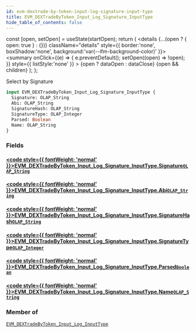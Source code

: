 ```yaml
---
id: evm-dextrade-by-token-input-log-signature-input-type
title: EVM_DEXTradeByToken_Input_Log_Signature_InputType
hide_table_of_contents: false
---
```







  const [open, setOpen] = useState(startOpen);
  return (
    <details {...(open ? { open: true } : {})} className="details" style={{ border:'none', boxShadow:'none', background:'var(--ifm-background-color)' }}>
      <summary
        onClick={(e) => {
          e.preventDefault();
          setOpen((open) => !open);
        }}
        style={{ listStyle:'none' }}
      >
      {open ? dataOpen : dataClose}
      </summary>
      {open && children}
    </details>
  );
};




Select by Signature


```graphql
input EVM_DEXTradeByToken_Input_Log_Signature_InputType {
  Signature: OLAP_String
  Abi: OLAP_String
  SignatureHash: OLAP_String
  SignatureType: OLAP_Integer
  Parsed: Boolean
  Name: OLAP_String
}
```




### Fields

#### [<code style={{ fontWeight: 'normal' }}>EVM_DEXTradeByToken_Input_Log_Signature_InputType.<b>Signature</b></code>](#)<Bullet />[`OLAP_String`](/docs/graphql-reference/inputs/olap-string) <Badge class="secondary" text="input"/>
> 
> 

#### [<code style={{ fontWeight: 'normal' }}>EVM_DEXTradeByToken_Input_Log_Signature_InputType.<b>Abi</b></code>](#)<Bullet />[`OLAP_String`](/docs/graphql-reference/inputs/olap-string) <Badge class="secondary" text="input"/>
> 
> 

#### [<code style={{ fontWeight: 'normal' }}>EVM_DEXTradeByToken_Input_Log_Signature_InputType.<b>SignatureHash</b></code>](#)<Bullet />[`OLAP_String`](/docs/graphql-reference/inputs/olap-string) <Badge class="secondary" text="input"/>
> 
> 

#### [<code style={{ fontWeight: 'normal' }}>EVM_DEXTradeByToken_Input_Log_Signature_InputType.<b>SignatureType</b></code>](#)<Bullet />[`OLAP_Integer`](/docs/graphql-reference/inputs/olap-integer) <Badge class="secondary" text="input"/>
> 
> 

#### [<code style={{ fontWeight: 'normal' }}>EVM_DEXTradeByToken_Input_Log_Signature_InputType.<b>Parsed</b></code>](#)<Bullet />[`Boolean`](/docs/graphql-reference/scalars/boolean) <Badge class="secondary" text="scalar"/>
> 
> 

#### [<code style={{ fontWeight: 'normal' }}>EVM_DEXTradeByToken_Input_Log_Signature_InputType.<b>Name</b></code>](#)<Bullet />[`OLAP_String`](/docs/graphql-reference/inputs/olap-string) <Badge class="secondary" text="input"/>
> 
> 



### Member of

[`EVM_DEXTradeByToken_Input_Log_InputType`](/docs/graphql-reference/inputs/evm-dextrade-by-token-input-log-input-type)  <Badge class="secondary" text="input"/>

